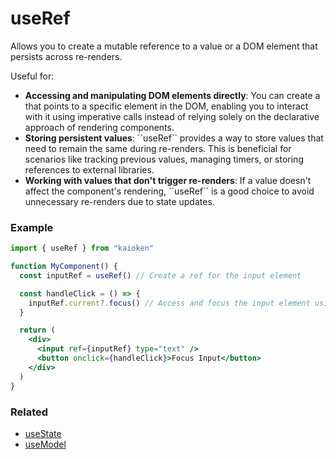 

# useRef

Allows you to create a mutable reference to a value or a DOM element 
that persists across re-renders.

Useful for:
<ul>
  <li><b>Accessing and manipulating DOM elements directly</b>: You can create a <CodePreview data={refTypePreview} /> that points to a specific element in the DOM, enabling you to interact with it using imperative calls instead of relying solely on the declarative approach of rendering components.</li>
  <li><b>Storing persistent values</b>: ``useRef`` provides a way to store values that need to remain the same during re-renders. This is beneficial for scenarios like tracking previous values, managing timers, or storing references to external libraries.</li>
  <li><b>Working with values that don't trigger re-renders</b>: If a value doesn't affect the component's rendering, ``useRef`` is a good choice to avoid unnecessary re-renders due to state updates.</li>
</ul>


### Example
```jsx
import { useRef } from "kaioken"

function MyComponent() {
  const inputRef = useRef() // Create a ref for the input element

  const handleClick = () => {
    inputRef.current?.focus() // Access and focus the input element using the ref
  }

  return (
    <div>
      <input ref={inputRef} type="text" />
      <button onclick={handleClick}>Focus Input</button>
    </div>
  )
}
```
### Related
<ul>
  <li><a href="/docs/hooks/useState">useState</a></li>
  <li><a href="/docs/hooks/useModel">useModel</a></li>
</ul>